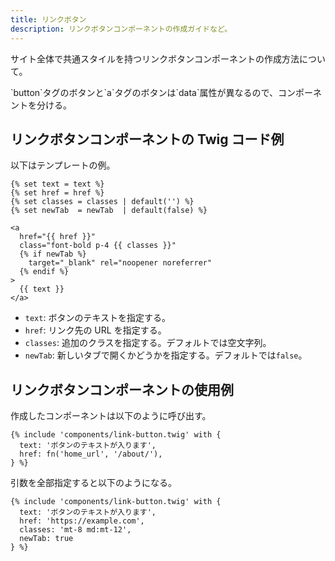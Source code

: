 ```yaml
---
title: リンクボタン
description: リンクボタンコンポーネントの作成ガイドなど。
---
```



サイト全体で共通スタイルを持つリンクボタンコンポーネントの作成方法について。

<Aside type="caution">`button`タグのボタンと`a`タグのボタンは`data`属性が異なるので、コンポーネントを分ける。</Aside>

## リンクボタンコンポーネントの Twig コード例

以下はテンプレートの例。

```twig
{% set text = text %}
{% set href = href %}
{% set classes = classes | default('') %}
{% set newTab  = newTab  | default(false) %}

<a
  href="{{ href }}"
  class="font-bold p-4 {{ classes }}"
  {% if newTab %}
    target="_blank" rel="noopener noreferrer"
  {% endif %}
>
  {{ text }}
</a>
```

- `text`: ボタンのテキストを指定する。
- `href`: リンク先の URL を指定する。
- `classes`: 追加のクラスを指定する。デフォルトでは空文字列。
- `newTab`: 新しいタブで開くかどうかを指定する。デフォルトでは`false`。

## リンクボタンコンポーネントの使用例

作成したコンポーネントは以下のように呼び出す。

```twig
{% include 'components/link-button.twig' with {
  text: 'ボタンのテキストが入ります',
  href: fn('home_url', '/about/'),
} %}
```

引数を全部指定すると以下のようになる。

```twig
{% include 'components/link-button.twig' with {
  text: 'ボタンのテキストが入ります',
  href: 'https://example.com',
  classes: 'mt-8 md:mt-12',
  newTab: true
} %}
```
